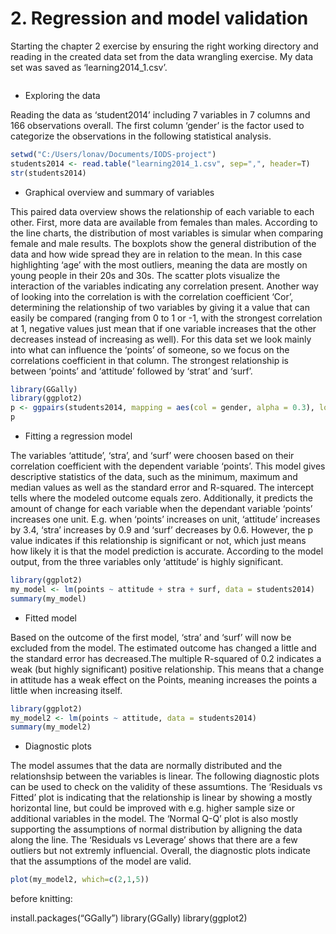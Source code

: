 # 2. Regression and model validation

Starting the chapter 2 exercise by ensuring the right working directory and reading in the created data set from the data wrangling exercise. My data set was saved as 'learning2014_1.csv'.

```r
```

- Exploring the data

Reading the data as 'student2014' including 7 variables in 7 columns and 166 observations overall. The first column 'gender' is the factor used to categorize the observations in the following statistical analysis. 

```r
setwd("C:/Users/lonav/Documents/IODS-project")
students2014 <- read.table("learning2014_1.csv", sep=",", header=T)
str(students2014)
```

- Graphical overview and summary of variables

This paired data overview shows the relationship of each variable to each other. First, more data are available from females than males. According to the line charts, the distribution of most variables is simular when comparing female and male results. The boxplots show the general distribution of the data and how wide spread they are in relation to the mean. In this case highlighting 'age' with the most outliers, meaning the data are mostly on young people in their 20s and 30s. The scatter plots visualize the interaction of the variables indicating any correlation present. Another way of looking into the correlation is with the correlation coefficient 'Cor', determining the relationship of two variables by giving it a value that can easily be compared (ranging from 0 to 1 or -1, with the strongest correlation at 1, negative values just mean that if one variable increases that the other decreases instead of increasing as well). For this data set we look mainly into what can influence the 'points' of someone, so we focus on the correlations coefficient in that column. The strongest relationship is between 'points' and 'attitude' followed by 'strat' and 'surf'. 

```r
library(GGally)
library(ggplot2)
p <- ggpairs(students2014, mapping = aes(col = gender, alpha = 0.3), lower = list(combo = wrap("facethist", bins = 20)))
p
```

- Fitting a regression model

The variables 'attitude', 'stra', and 'surf' were choosen based on their correlation coefficient with the dependent variable 'points'. This model gives descriptive statistics of the data, such as the minimum, maximum and median values as well as the standard error and R-squared. The intercept tells where the modeled outcome equals zero. Additionally, it predicts the amount of change for each variable when the dependant variable 'points' increases one unit. E.g. when 'points' increases on unit, 'attitude' increases by 3.4, 'stra' increases by 0.9 and 'surf' decreases by 0.6. However, the p value indicates if this relationship is significant or not, which just means how likely it is that the model prediction is accurate. According to the model output, from the three variables only 'attitude' is highly significant.

```r
library(ggplot2)
my_model <- lm(points ~ attitude + stra + surf, data = students2014)
summary(my_model)
```

- Fitted model

Based on the outcome of the first model, 'stra' and 'surf' will now be excluded from the model. The estimated outcome has changed a little and the standard error has decreased.The multiple R-squared of 0.2 indicates a weak (but highly significant) positive relationship. This means that a change in attitude has a weak effect on the Points, meaning increases the points a little when increasing itself.

```r
library(ggplot2)
my_model2 <- lm(points ~ attitude, data = students2014)
summary(my_model2)
```

- Diagnostic plots

The model assumes that the data are normally distributed and the relationshsip between the variables is linear. The following diagnostic plots can be used to check on the validity of these assumtions. The 'Residuals vs Fitted' plot is indicating that the relationship is linear by showing a mostly horizontal line, but could be improved with e.g. higher sample size or additional variables in the model. The 'Normal Q-Q' plot is also mostly supporting the assumptions of normal distribution by alligning the data along the line. The 'Residuals vs Leverage' shows that there are a few outliers but not extremly influencial. Overall, the diagnostic plots indicate that the assumptions of the model are valid.

```r
plot(my_model2, which=c(2,1,5))
```

before knitting:

install.packages("GGally")
library(GGally)
library(ggplot2)


